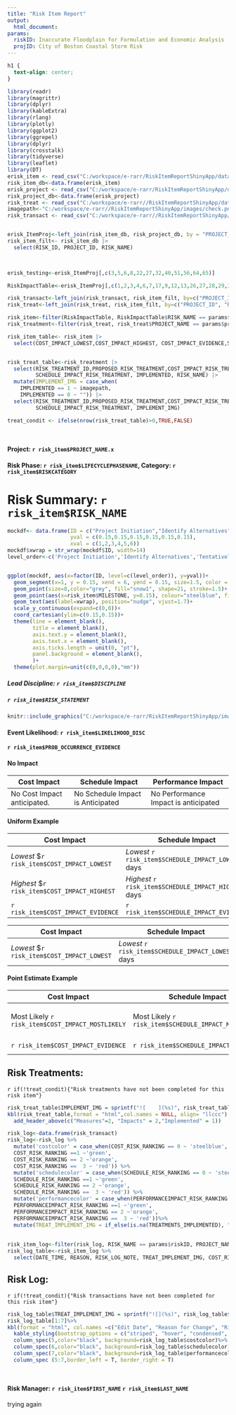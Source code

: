 ```yaml
---
title: "Risk Item Report"
output:
  html_document:
params:
  riskID: Inaccurate Floodplain for Formulation and Economic Analysis
  projID: City of Boston Coastal Storm Risk
---
```


```css
h1 {
  text-align: center;
}
```

```r
library(readr) 
library(magrittr) 
library(dplyr) 
library(kableExtra) 
library(rlang)
library(plotly)
library(ggplot2)
library(ggrepel)
library(dplyr)
library(crosstalk)
library(tidyverse)
library(leaflet)
library(DT)
erisk_item <- read_csv("C:/workspace/e-rarr/RiskItemReportShinyApp/data/RiskItem_FullView_Update.csv")
risk_item_db<-data.frame(erisk_item)
erisk_project <- read_csv("C:/workspace/e-rarr/RiskItemReportShinyApp/data/RiskProject_FullView.csv")
risk_project_db<-data.frame(erisk_project)
risk_treat <- read_csv("C:/workspace/e-rarr//RiskItemReportShinyApp/data/RiskTreatment_FullView.csv")
imagepath<-"C:/workspace/e-rarr//RiskItemReportShinyApp/images/check.png"
risk_transact <- read_csv("C:/workspace/e-rarr//RiskItemReportShinyApp/data/RiskTransaction_FullView.csv")


erisk_ItemProj<-left_join(risk_item_db, risk_project_db, by = "PROJECT_ID")                                                                                                                          
risk_item_filt<- risk_item_db |>
  select(RISK_ID, PROJECT_ID, RISK_NAME)

      

erisk_testing<-erisk_ItemProj[,c(3,5,6,8,22,27,32,40,51,56,64,65)]

RiskImpactTable<-erisk_ItemProj[,c(1,2,3,4,6,7,17,9,12,13,26,27,28,29,30,31,32,33,39,23,22,42,46,47,48,49,50,51,52)]

risk_transact<-left_join(risk_transact, risk_item_filt, by=c("PROJECT_ID", "RISK_ID"))     
risk_treat<-left_join(risk_treat, risk_item_filt, by=c("PROJECT_ID", "RISK_ID"))

risk_item<-filter(RiskImpactTable, RiskImpactTable$RISK_NAME == params$riskID, RiskImpactTable$PROJECT_NAME.x == params$projID)
risk_treatment<-filter(risk_treat, risk_treat$PROJECT_NAME == params$projID, risk_treat$RISK_NAME == params$riskID)

risk_item_table<- risk_item |>
  select(COST_IMPACT_LOWEST,COST_IMPACT_HIGHEST, COST_IMPACT_EVIDENCE,SCHEDULE_IMPACT_LOWEST, SCHEDULE_IMPACT_HIGHEST, SCHEDULE_IMPACT_EVIDENCE,PERFORMANCEIMPACT_DESC, PERFORMANCEIMPACTTYPE, PERFORMANCEIMPACT_DESC, SCHEDULE_IMPACT_DISTTYPE)


risk_treat_table<-risk_treatment |>
  select(RISK_TREATMENT_ID,PROPOSED_RISK_TREATMENT,COST_IMPACT_RISK_TREATMENT,
         SCHEDULE_IMPACT_RISK_TREATMENT, IMPLEMENTED, RISK_NAME) |>
  mutate(IMPLEMENT_IMG = case_when(
    IMPLEMENTED == 1 ~ imagepath,
    IMPLEMENTED == 0 ~ "")) |>
  select(RISK_TREATMENT_ID,PROPOSED_RISK_TREATMENT,COST_IMPACT_RISK_TREATMENT,
         SCHEDULE_IMPACT_RISK_TREATMENT, IMPLEMENT_IMG)

treat_condit <- ifelse(nrow(risk_treat_table)>0,TRUE,FALSE)

    
```

#### Project: `r risk_item$PROJECT_NAME.x`

#### Risk Phase: `r risk_item$LIFECYCLEPHASENAME`, Category: `r risk_item$RISKCATEGORY`

# Risk Summary: `r risk_item$RISK_NAME`

```r
mockdf<- data.frame(ID = c("Project Initiation","Identify Alternatives","Tentatively Selected Plan","Agency Decision","Senior Briefing","Chief/Director's Report"),
                    yval = c(0.15,0.15,0.15,0.15,0.15,0.15),
                    xval = c(1,2,3,4,5,6))
mockdf$xwrap = str_wrap(mockdf$ID, width=14)
level_order<-c('Project Initiation','Identify Alternatives','Tentatively Selected Plan','Agency Decision','Senior Briefing',"Chief Report/Director's Report")


ggplot(mockdf, aes(x=factor(ID, level=c(level_order)), y=yval))+
  geom_segment(x=1, y = 0.15, xend = 6, yend = 0.15, size=1.5, color = "grey")+
  geom_point(size=8,color="grey", fill="snow1", shape=21, stroke=1.5)+
  geom_point(aes(x=risk_item$MILESTONE, y=0.15), colour="steelblue", fill="steelblue", shape = 21, size =8, stroke=1.5)+
  geom_text(aes(label=xwrap), position="nudge", vjust=1.7)+
  scale_y_continuous(expand=c(0,0))+
  coord_cartesian(ylim=c(0.15,0.15))+
  theme(line = element_blank(),
        title = element_blank(),
        axis.text.y = element_blank(),
        axis.text.x = element_blank(),
        axis.ticks.length = unit(0, "pt"),
        panel.background = element_blank(),
        )+
  theme(plot.margin=unit(c(0,0,0,0),"mm"))


```

##### **Lead Discipline:** `r risk_item$DISCIPLINE`

##### `r risk_item$RISK_STATEMENT`

```r
knitr::include_graphics("C:/workspace/e-rarr/RiskItemReportShinyApp/images/montecarlo.png")
```

#### **Event Likelihood:** `r risk_item$LIKELIHOOD_DISC`

#### `r risk_item$PROB_OCCURRENCE_EVIDENCE`


#### **No Impact**

| Cost Impact                 | Schedule Impact                   | Performance Impact                   |
|---------------------|-------------------------|---------------------------|
| No Cost Impact anticipated. | No Schedule Impact is Anticipated | No Performance Impact is anticipated |

#### **Uniform Example**

| Cost Impact                                   | Schedule Impact                                      | Performance Impact                                                 |
|--------------------|-----------------------|-----------------------------|
| *Lowest* \$`r risk_item$COST_IMPACT_LOWEST`   | *Lowest* `r risk_item$SCHEDULE_IMPACT_LOWEST` days   | ***Performance Impact:*** `r risk_item$PERFORMANCEIMPACT_DESC`     |
| *Highest* \$`r risk_item$COST_IMPACT_HIGHEST` | *Highest* `r risk_item$SCHEDULE_IMPACT_HIGHEST` days | ***Performance Impact Type:*** `r risk_item$PERFORMANCEIMPACTTYPE` |
| `r risk_item$COST_IMPACT_EVIDENCE`            | `r risk_item$SCHEDULE_IMPACT_EVIDENCE`               | `r risk_item$PERFORMANCEIMPACT_DESC`                               |

| Cost Impact                                 | Schedule Impact                                    | Performance Impact                                             |
|---------------------|------------------------|---------------------------|
| *Lowest* \$`r risk_item$COST_IMPACT_LOWEST` | *Lowest* `r risk_item$SCHEDULE_IMPACT_LOWEST` days | ***Performance Impact:*** `r risk_item$PERFORMANCEIMPACT_DESC` |

#### **Point Estimate Example**

| Cost Impact                                      | Schedule Impact                                      | Performance Impact                                                                                                         |
|-------------------|-------------------|-----------------------------------|
| Most Likely `r risk_item$COST_IMPACT_MOSTLIKELY` | Most Likely `r risk_item$SCHEDULE_IMPACT_MOSTLIKELY` | ***Performance Impact:*** `r risk_item$PERFORMANCEIMPACT_DESC` Performance Impact Type: `r risk_item$PERFORMANCIMPACTTYPE` |
| `r risk_item$COST_IMPACT_EVIDENCE`               | `r risk_item$SCHEDULE_IMPACT_EVIDENCE`               | `r risk_item$PERFORMANCEIMPACT_DESC`                                                                                       |

## Risk Treatments:

`r if(!treat_condit){"Risk treatments have not been completed for this risk item"}`

```r
risk_treat_table$IMPLEMENT_IMG = sprintf("![    ](%s)", risk_treat_table$IMPLEMENT_IMG)
kbl(risk_treat_table,format = "html",col.names = NULL, align= "llccc") %>%
  add_header_above(c("Measures"=2, "Impacts" = 2,"Implemented" = 1))


```

```r
risk_log<-data.frame(risk_transact)
risk_log<-risk_log %>%
  mutate('costcolor' = case_when(COST_RISK_RANKING == 0 ~ 'steelblue',
  COST_RISK_RANKING ==1 ~'green', 
  COST_RISK_RANKING == 2 ~'orange',
  COST_RISK_RANKING ==  3 ~ 'red')) %>%
  mutate('schedulecolor' = case_when(SCHEDULE_RISK_RANKING == 0 ~ 'steelblue',
  SCHEDULE_RISK_RANKING ==1 ~'green', 
  SCHEDULE_RISK_RANKING == 2 ~'orange',
  SCHEDULE_RISK_RANKING ==  3 ~ 'red')) %>%
  mutate('performancecolor' = case_when(PERFORMANCEIMPACT_RISK_RANKING == 0 ~ 'steelblue',
  PERFORMANCEIMPACT_RISK_RANKING ==1 ~'green', 
  PERFORMANCEIMPACT_RISK_RANKING == 2 ~'orange',
  PERFORMANCEIMPACT_RISK_RANKING ==  3 ~ 'red'))%>%
  mutate(TREAT_IMPLEMENT_IMG = if_else(is.na(TREATMENTS_IMPLEMENTED), "", imagepath))
         
         
risk_item_log<-filter(risk_log, RISK_NAME == params$riskID, PROJECT_NAME == params$projID)
risk_log_table<-risk_item_log %>%
  select(DATE_TIME, REASON, RISK_LOG_NOTE, TREAT_IMPLEMENT_IMG, COST_RISK_RANKING, SCHEDULE_RISK_RANKING, PERFORMANCEIMPACT_RISK_RANKING, costcolor, schedulecolor, performancecolor )
```

## Risk Log:

`r if(!treat_condit){"Risk transactions have not been completed for this risk item"}`

```r
risk_log_table$TREAT_IMPLEMENT_IMG = sprintf("![](%s)", risk_log_table$TREAT_IMPLEMENT_IMG)
risk_log_table[1:7]%>%
kbl(format = "html", col.names =c("Edit Date", "Reason for Change", "Risk Log Note",  "Measures Implemented", "Cost","Schedule","Performance"), align="lllcccc") %>%
  kable_styling(bootstrap_options = c("striped", "hover", "condensed", "responsive"))%>%
  column_spec(5,color="black", background=risk_log_table$costcolor)%>%
  column_spec(6,color="black", background=risk_log_table$schedulecolor)%>%
  column_spec(7,color="black", background=risk_log_table$performancecolor)%>%
  column_spec (5:7,border_left = T, border_right = T)

                                                    
```

#### Risk Manager: `r risk_item$FIRST_NAME` `r risk_item$LAST_NAME`

trying again